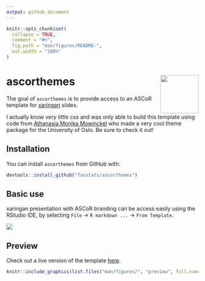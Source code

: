 ```yaml
---
output: github_document
---
```


<!-- README.md is generated from README.Rmd. Please edit that file -->

```r
knitr::opts_chunk$set(
  collapse = TRUE,
  comment = "#>",
  fig.path = "man/figures/README-",
  out.width = "100%"
)
```

# ascorthemes <img src="man/figures/ascorthemes.png" width="100px" align="right"/>

<!-- badges: start -->
<!-- badges: end -->

The goal of `ascorthemes` is to provide access to an ASCoR template for [xaringan](https://slides.yihui.org/xaringan/#1) slides. 

I actually know *very little* css and was only able to build this template using code from [Athanasia Monika Mowinckel](https://github.com/Athanasiamo/uiothemes/) who made a very cool theme package for the University of Oslo. Be sure to check it out!


## Installation

You can install `ascorthemes` from GitHub with:

``` r
devtools::install_github("favstats/ascorthemes")
```

## Basic use

xaringan presentation with ASCoR branding can be access easily using the RStudio IDE, by selecting `File` -> `R markdown ...` -> `From Template`.

![](man/figures/newrmd.png)

## Preview

Check out a live version of the template [here](https://favstats.github.io/ascorthemes/).

```r
knitr::include_graphics(list.files("man/figures/", "preview", full.names = TRUE))
```




